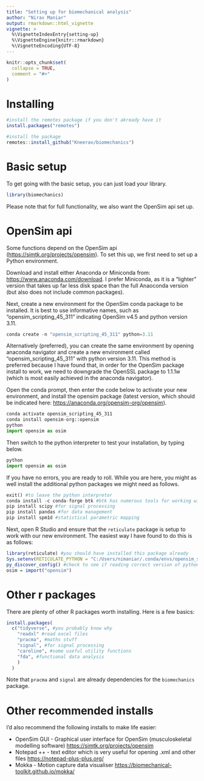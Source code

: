 ```yaml
---
title: "Setting up for biomechanical analysis"
author: "Nirav Maniar"
output: rmarkdown::html_vignette
vignette: >
  %\VignetteIndexEntry{setting-up}
  %\VignetteEngine{knitr::rmarkdown}
  %\VignetteEncoding{UTF-8}
---
```


```r
knitr::opts_chunk$set(
  collapse = TRUE,
  comment = "#>"
)
```

# Installing

```r
#install the remotes package if you don't akready have it
install.packages("remotes")

#install the package
remotes::install_github("Kneerav/biomechanics")
```

# Basic setup

To get going with the basic setup, you can just load your library. 

```r
library(biomechanics)
```

Please note that for full functionality, we also want the OpenSim api set up. 

# OpenSim api

Some functions depend on the OpenSim api (<https://simtk.org/projects/opensim>). To set this up, we first need to set up a Python environment. 

Download and install either Anaconda or Miniconda from: <https://www.anaconda.com/download>. I prefer Miniconda, as it is a "lighter" version that takes up far less disk space than the full Anaoconda version (but also does not include common packages). 

Next, create a new environment for the OpenSim conda package to be installed. It is best to use informative names, such as “opensim_scripting_45_311” indicating OpenSim v4.5 and python version 3.11.

```python
conda create -n "opensim_scripting_45_311" python=3.11
```

Alternatively (preferred), you can create the same environment by opening anaconda navigator and create a new environment called "opensim_scripting_45_311" with python version 3.11. This method is preferred because I have found that, in order for the OpenSim package install to work, we need to downgrade the OpenSSL package to 1.1.1w (which is most easily achieved in the anaconda navigator).

Open the conda prompt, then enter the code below to activate your new environment, and install the opensim package (latest version, which should be indicated here: <https://anaconda.org/opensim-org/opensim>).

```python
conda activate opensim_scripting_45_311
conda install opensim-org::opensim
python
import opensim as osim
```

Then switch to the python interpreter to test your installation, by typing below.

```python
python
import opensim as osim
```

If you have no errors, you are ready to roll. While you are here, you might as well install the additional python packages we might need as follows.

```python
exit() #to leave the python interpretor
conda install -c conda-forge btk #btk has numerous tools for working with c3d files
pip install scipy #for signal processing 
pip install pandas #for data management
pip install spm1d #statistical parametric mapping
```

Next, open R Studio and ensure that the `reticulate` package is setup to work with our new environment. The easiest way I have found to do this is as follows:

```r
library(reticulate) #you should have installed this package already
Sys.setenv(RETICULATE_PYTHON = "C:/Users/nimaniar/.conda/envs/opensim_scripting_45_311") #change file path as needed
py_discover_config() #check to see if reading correct version of python, should be 3.11
osim = import("opensim")
```

# Other r packages

There are plenty of other R packages worth installing. Here is a few basics:

```r

install.packages(
  c("tidyverse", #you probably know why
    "readxl" #read excel files
    "pracma", #maths stuff
    "signal", #for signal processing
    "caroline", #some useful utility functions
    "fda", #functional data analysis
    )
  ) 

```

Note that `pracma` and `signal` are already dependencies for the `biomechanics` package. 

# Other recommended installs

I'd also recommend the following installs to make life easier:

-   OpenSim GUI - Graphical user interface for OpenSim (musculoskeletal modelling software) <https://simtk.org/projects/opensim>
-   Notepad ++ - text editor which is very useful for opening .xml and other files <https://notepad-plus-plus.org/>
-   Mokka - Motion capture data visualiser <https://biomechanical-toolkit.github.io/mokka/>
